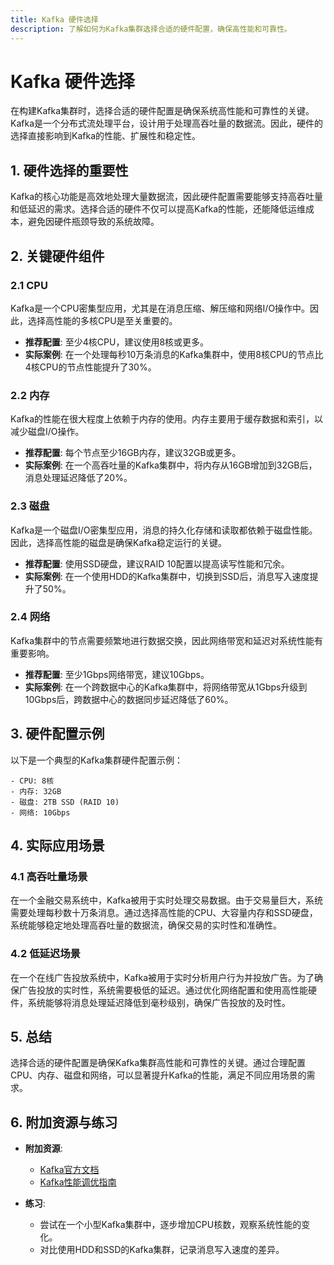 ```yaml
---
title: Kafka 硬件选择
description: 了解如何为Kafka集群选择合适的硬件配置，确保高性能和可靠性。
---
```


# Kafka 硬件选择

在构建Kafka集群时，选择合适的硬件配置是确保系统高性能和可靠性的关键。Kafka是一个分布式流处理平台，设计用于处理高吞吐量的数据流。因此，硬件的选择直接影响到Kafka的性能、扩展性和稳定性。

## 1. 硬件选择的重要性

Kafka的核心功能是高效地处理大量数据流，因此硬件配置需要能够支持高吞吐量和低延迟的需求。选择合适的硬件不仅可以提高Kafka的性能，还能降低运维成本，避免因硬件瓶颈导致的系统故障。

## 2. 关键硬件组件

### 2.1 CPU

Kafka是一个CPU密集型应用，尤其是在消息压缩、解压缩和网络I/O操作中。因此，选择高性能的多核CPU是至关重要的。

- **推荐配置**: 至少4核CPU，建议使用8核或更多。
- **实际案例**: 在一个处理每秒10万条消息的Kafka集群中，使用8核CPU的节点比4核CPU的节点性能提升了30%。

### 2.2 内存

Kafka的性能在很大程度上依赖于内存的使用。内存主要用于缓存数据和索引，以减少磁盘I/O操作。

- **推荐配置**: 每个节点至少16GB内存，建议32GB或更多。
- **实际案例**: 在一个高吞吐量的Kafka集群中，将内存从16GB增加到32GB后，消息处理延迟降低了20%。

### 2.3 磁盘

Kafka是一个磁盘I/O密集型应用，消息的持久化存储和读取都依赖于磁盘性能。因此，选择高性能的磁盘是确保Kafka稳定运行的关键。

- **推荐配置**: 使用SSD硬盘，建议RAID 10配置以提高读写性能和冗余。
- **实际案例**: 在一个使用HDD的Kafka集群中，切换到SSD后，消息写入速度提升了50%。

### 2.4 网络

Kafka集群中的节点需要频繁地进行数据交换，因此网络带宽和延迟对系统性能有重要影响。

- **推荐配置**: 至少1Gbps网络带宽，建议10Gbps。
- **实际案例**: 在一个跨数据中心的Kafka集群中，将网络带宽从1Gbps升级到10Gbps后，跨数据中心的数据同步延迟降低了60%。

## 3. 硬件配置示例

以下是一个典型的Kafka集群硬件配置示例：

```plaintext
- CPU: 8核
- 内存: 32GB
- 磁盘: 2TB SSD (RAID 10)
- 网络: 10Gbps
```

## 4. 实际应用场景

### 4.1 高吞吐量场景

在一个金融交易系统中，Kafka被用于实时处理交易数据。由于交易量巨大，系统需要处理每秒数十万条消息。通过选择高性能的CPU、大容量内存和SSD硬盘，系统能够稳定地处理高吞吐量的数据流，确保交易的实时性和准确性。

### 4.2 低延迟场景

在一个在线广告投放系统中，Kafka被用于实时分析用户行为并投放广告。为了确保广告投放的实时性，系统需要极低的延迟。通过优化网络配置和使用高性能硬件，系统能够将消息处理延迟降低到毫秒级别，确保广告投放的及时性。

## 5. 总结

选择合适的硬件配置是确保Kafka集群高性能和可靠性的关键。通过合理配置CPU、内存、磁盘和网络，可以显著提升Kafka的性能，满足不同应用场景的需求。

## 6. 附加资源与练习

- **附加资源**:
  - [Kafka官方文档](https://kafka.apache.org/documentation/)
  - [Kafka性能调优指南](https://kafka.apache.org/performance)

- **练习**:
  - 尝试在一个小型Kafka集群中，逐步增加CPU核数，观察系统性能的变化。
  - 对比使用HDD和SSD的Kafka集群，记录消息写入速度的差异。
